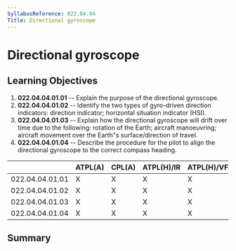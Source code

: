 ```yaml
---
SyllabusReference: 022.04.04
Title: Directional gyroscope
---
```


# Directional gyroscope

## Learning Objectives

1.  **022.04.04.01.01** -- Explain the purpose of the directional gyroscope.
2.  **022.04.04.01.02** -- Identify the two types of gyro-driven direction
    indicators: direction indicator; horizontal situation indicator (HSI).
3.  **022.04.04.01.03** -- Explain how the directional gyroscope will drift over
    time due to the following: rotation of the Earth; aircraft manoeuvring;
    aircraft movement over the Earth"s surface/direction of travel.
4.  **022.04.04.01.04** -- Describe the procedure for the pilot to align the
    directional gyroscope to the correct compass heading.

|                 | ATPL(A) | CPL(A) | ATPL(H)/IR | ATPL(H)/VFR | CPL(H) | IR  | CBIR(A) |
| --------------- | ------- | ------ | ---------- | ----------- | ------ | --- | ------- |
| 022.04.04.01.01 | X       | X      | X          | X           | X      | X   | X       |
| 022.04.04.01.02 | X       | X      | X          | X           | X      | X   | X       |
| 022.04.04.01.03 | X       | X      | X          | X           | X      | X   |         |
| 022.04.04.01.04 | X       | X      | X          | X           | X      | X   |         |

## Summary

